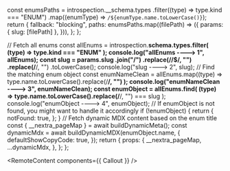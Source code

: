 
  const enumsPaths = introspection.__schema.types
    .filter((type) => type.kind === "ENUM")
    .map((enumType) => `/${enumType.name.toLowerCase()}`);
  return {
    fallback: "blocking",
    paths: enumsPaths.map((filePath) => ({
      params: { slug: [filePath] },
    })),
  };
};

  // Fetch all enums
  const allEnums = introspection.__schema.types.filter(
    (type) => type.kind === "ENUM"
  );
  console.log("allEnums ----> 1", allEnums);
  const slug = params.slug
    .join("/")
    .replace(/\/$/, "")
    .replace(/__/, "")
    .toLowerCase();
  console.log("slug ----> 2", slug);
  // Find the matching enum object
  const enumNameClean = allEnums.map((type) =>
    type.name.toLowerCase().replace(/__/, "")
  );
  console.log("enumNameClean ----> 3", enumNameClean);
  const enumObject = allEnums.find(
    (type) => type.name.toLowerCase().replace(/__/, "") === slug
  );
  console.log("enumObject ----> 4", enumObject);
  // If enumObject is not found, you might want to handle it accordingly
  if (!enumObject) {
    return {
      notFound: true,
    };
  }
  // Fetch dynamic MDX content based on the enum title
  const { __nextra_pageMap } = await buildDynamicMeta();
  const dynamicMdx = await buildDynamicMDX(enumObject.name, {
    defaultShowCopyCode: true,
  });
  return {
    props: {
      __nextra_pageMap,
      ...dynamicMdx,
    },
  };
};

<RemoteContent components={{ Callout }} />
